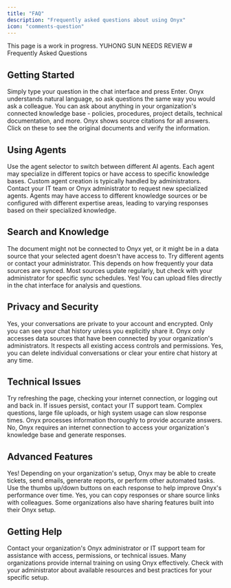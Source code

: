 ```yaml
---
title: "FAQ"
description: "Frequently asked questions about using Onyx"
icon: "comments-question"
---
```

<Warning>
  This page is a work in progress. YUHONG SUN NEEDS REVIEW
</Warning>
# Frequently Asked Questions

## Getting Started

<AccordionGroup>
  <Accordion title="How do I ask Onyx a question?">
    Simply type your question in the chat interface and press Enter. Onyx understands natural language, so ask questions the same way you would ask a colleague.
  </Accordion>

  <Accordion title="What kind of questions can I ask?">
    You can ask about anything in your organization's connected knowledge base - policies, procedures, project details, technical documentation, and more.
  </Accordion>

  <Accordion title="How do I know if Onyx has the right information?">
    Onyx shows source citations for all answers. Click on these to see the original documents and verify the information.
  </Accordion>
</AccordionGroup>

## Using Agents

<AccordionGroup>
  <Accordion title="How do I choose the right agent?">
    Use the agent selector to switch between different AI agents. Each agent may specialize in different topics or have access to specific knowledge bases.
  </Accordion>

  <Accordion title="Can I create my own agents?">
    Custom agent creation is typically handled by administrators. Contact your IT team or Onyx administrator to request new specialized agents.
  </Accordion>

  <Accordion title="Why do different agents give different answers?">
    Agents may have access to different knowledge sources or be configured with different expertise areas, leading to varying responses based on their specialized knowledge.
  </Accordion>
</AccordionGroup>

## Search and Knowledge

<AccordionGroup>
  <Accordion title="Why can't Onyx find information I know exists?">
    The document might not be connected to Onyx yet, or it might be in a data source that your selected agent doesn't have access to. Try different agents or contact your administrator.
  </Accordion>

  <Accordion title="How recent is the information Onyx provides?">
    This depends on how frequently your data sources are synced. Most sources update regularly, but check with your administrator for specific sync schedules.
  </Accordion>

  <Accordion title="Can I upload my own files?">
    Yes! You can upload files directly in the chat interface for analysis and questions.
  </Accordion>
</AccordionGroup>

## Privacy and Security

<AccordionGroup>
  <Accordion title="Is my conversation history private?">
    Yes, your conversations are private to your account and encrypted. Only you can see your chat history unless you explicitly share it.
  </Accordion>

  <Accordion title="What data can Onyx access?">
    Onyx only accesses data sources that have been connected by your organization's administrators. It respects all existing access controls and permissions.
  </Accordion>

  <Accordion title="Can I delete my conversations?">
    Yes, you can delete individual conversations or clear your entire chat history at any time.
  </Accordion>
</AccordionGroup>

## Technical Issues

<AccordionGroup>
  <Accordion title="What should I do if Onyx isn't responding?">
    Try refreshing the page, checking your internet connection, or logging out and back in. If issues persist, contact your IT support team.
  </Accordion>

  <Accordion title="Why are responses sometimes slow?">
    Complex questions, large file uploads, or high system usage can slow response times. Onyx processes information thoroughly to provide accurate answers.
  </Accordion>

  <Accordion title="Can I use Onyx offline?">
    No, Onyx requires an internet connection to access your organization's knowledge base and generate responses.
  </Accordion>
</AccordionGroup>

## Advanced Features

<AccordionGroup>
  <Accordion title="Can Onyx help with tasks beyond answering questions?">
    Yes! Depending on your organization's setup, Onyx may be able to create tickets, send emails, generate reports, or perform other automated tasks.
  </Accordion>

  <Accordion title="How do I give feedback on answers?">
    Use the thumbs up/down buttons on each response to help improve Onyx's performance over time.
  </Accordion>

  <Accordion title="Can I share Onyx responses with others?">
    Yes, you can copy responses or share source links with colleagues. Some organizations also have sharing features built into their Onyx setup.
  </Accordion>
</AccordionGroup>

## Getting Help

<AccordionGroup>
  <Accordion title="Who do I contact if I need help?">
    Contact your organization's Onyx administrator or IT support team for assistance with access, permissions, or technical issues.
  </Accordion>

  <Accordion title="Are there training resources available?">
    Many organizations provide internal training on using Onyx effectively. Check with your administrator about available resources and best practices for your specific setup.
  </Accordion>
</AccordionGroup>
